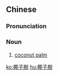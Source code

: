 {{also|椰子树}}
==Chinese==
{{zh-forms|s=椰子树|type=21}}

===Pronunciation===
{{zh-pron
|m=椰zishù
|mn=iâ-chí-chhiū
|cat=n
}}

===Noun===
{{zh-noun}}

# [[coconut palm]]

[[ko:椰子樹]]
[[hu:椰子樹]]